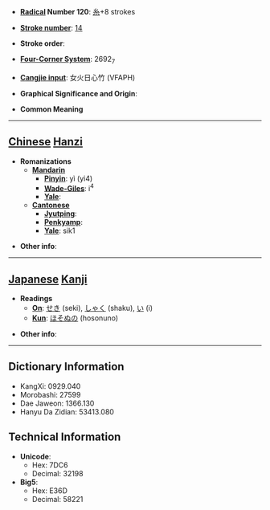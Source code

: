 * '''[[Wiktionary:Chinese radical index| Radical]] Number 120''': [[Wiktionary:Chinese radical index 糸|糸]]+8 strokes

* '''[[Wiktionary:Chinese total strokes index|Stroke number]]''': [[Wiktionary:Chinese total strokes index 14|14]]

* '''Stroke order''': 

* '''[[Wiktionary:Chinese four corner index|Four-Corner System]]''': 2692<sub>7</sub>

* '''[[Wiktionary:Chinese Cangjie index|Cangjie input]]''': 女火日心竹 (VFAPH)

* '''Graphical Significance and Origin''': 

* '''Common Meaning'''

----

== [[Chinese]] [[Hanzi]] ==

* '''Romanizations'''
** '''[[Mandarin]]'''
*** '''[[Pinyin]]''': yì (yi4)
*** '''[[Wade-Giles]]''': i<sup>4</sup>
*** '''[[Yale]]''': 
** '''[[Cantonese]]'''
*** '''[[Jyutping]]''':
*** '''[[Penkyamp]]''': 
*** '''[[Yale]]''': sik1

* '''Other info''': 

----

== [[Japanese]] [[Kanji]] ==

* '''Readings'''
** '''[[On]]''': [[せき]] (seki), [[しゃく]] (shaku), [[い]] (i)
** '''[[Kun]]''': [[ほそぬの]] (hosonuno)

* '''Other info''':  

----

== Dictionary Information ==

* KangXi: 0929.040
* Morobashi: 27599
* Dae Jaweon: 1366.130
* Hanyu Da Zidian: 53413.080

== Technical Information ==

* '''Unicode''':
** Hex: 7DC6
** Decimal: 32198
* '''Big5''':
** Hex: E36D
** Decimal: 58221